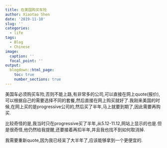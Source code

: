 ```yaml
---
title: 在美国购买车险
author: Xiaotao Shen
date: '2019-11-10'
slug: ''
categories:
  - life
tags:
  - Blog
  - Chinese
image:
  caption: ''
  focal_point: ''
output:
  blogdown::html_page:
    toc: true
    number_sections: true
---
```


美国车必须购买车险,否则不能上路,有非常多的公司,可以直接在网上quote(报价),可以根据自己的需要选择不同的套餐,然后直接在网上购买就好了.我刚来美国的时候,在网上买的是progressive公司的,然后买了半年,马上就要到期了,因此需要再购买.

比较奇怪的是,我当时只在progressive买了半年,从5.12-11.12,网站上显示的也是.但是很奇怪,他仍然给我提醒,还要接着再扣半年,并且我也找不到如何取消掉.

我需要重新quote,因为我已经呆了大半年了,应该能够拿到一个更便宜的.



